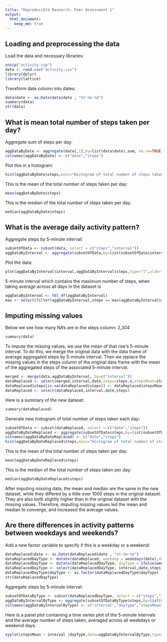 ```yaml
---
title: "Reproducible Research: Peer Assessment 1"
output: 
  html_document:
    keep_md: true
---
```



## Loading and preprocessing the data

Load the data and necessary libraries:

```r
unzip("activity.zip")
data <- read.csv("activity.csv")
library(dplyr)
library(lattice)
```

Transform date column into dates:

```r
data$date <- as.Date(data$date , "%Y-%m-%d")
summary(data)
str(data)
```

## What is mean total number of steps taken per day?

Aggregate sum of steps per day:

```r
aggDataByDate <- aggregate(data[,1],by=list(data$date),sum, na.rm=TRUE)
colnames(aggDataByDate) <- c("date","steps")
```

Plot this in a histogram:

```r
hist(aggDataByDate$steps,main="Histogram of total number of steps taken per day",xlab="steps per day")
```

This is the mean of the total number of steps taken per day:

```r
mean(aggDataByDate$steps)
```

This is the median of the total number of steps taken per day:

```r
median(aggDataByDate$steps)
```

## What is the average daily activity pattern?

Aggregate steps by 5-minute interval:

```r
subsetOfData <- subset(data, select = c("steps","interval"))
aggDataByInterval <- aggregate(subsetOfData,by=list(subsetOfData$interval),mean, na.rm=TRUE)
```

Plot the data:

```r
plot(aggDataByInterval$interval,aggDataByInterval$steps,type="l",xlab="5-minute interval",ylab="Average number of steps taken",main="Average daily activity pattern")
```

5-minute interval which contains the maximum number of steps, when taking average across all days in the dataset is 

```r
aggDataByInterval <- tbl_df(aggDataByInterval)
max <- select(filter(aggDataByInterval,steps == max(aggDataByInterval$steps)),interval)
```

## Imputing missing values

Below we see how many NA's are in the steps column: 2,304

```r
summary(data)
```

To impute the missing values, we use the mean of that row's 5-minute interval. To do this, we merge the original data with the data frame of average aggregated steps by 5-minute interval. Then we replace the missing values in the steps column of the original data frame with the mean of the aggregated steps of the associated 5-minute interval.

```r
merged <- merge(data,aggDataByInterval, by=c("interval"))
dataReplaced <- select(merged,interval,date,steps=steps.x,stepsMean=steps.y)
dataReplaced$steps[is.na(dataReplaced$steps)] <- dataReplaced$stepsMean[is.na(dataReplaced$steps)]
dataReplaced <- select(dataReplaced,interval,date,steps)
```
Here is a summary of the new dataset:

```r
summary(dataReplaced)
```

Generate new histogram of total number of steps taken each day:


```r
subsetOfData <- subset(dataReplaced, select = c("date","steps"))
aggDataByDateReplaced <- aggregate(subsetOfData$steps,by=list(subsetOfData$date),sum)
colnames(aggDataByDateReplaced) <- c("date","steps")
hist(aggDataByDateReplaced$steps,main="Histogram of total number of steps taken per day, no missing values",xlab="steps taken per day")
```

This is the mean of the total number of steps taken per day:

```r
mean(aggDataByDateReplaced$steps)
```

This is the median of the total number of steps taken per day:

```r
median(aggDataByDateReplaced$steps)
```

After imputing missing data, the mean and median are the same in the new dataset, while they differed by a little over 1000 steps in the original dataset. They are also both slightly higher than in the original dataset with the missing values. Therefore, imputing missing values led the mean and median to converge, and increased the average values.

## Are there differences in activity patterns between weekdays and weekends?

Add a new factor variable to specify if this is a weekday or a weekend:

```r
dataReplaced$date <- as.Date(dataReplaced$date , "%Y-%m-%d")
dataReplacedDayType <- mutate(dataReplaced, weekday = weekdays(date),dayType='weekday')
dataReplacedDayType <- mutate(dataReplacedDayType, dayType = ifelse(weekday == 'Saturday' | weekday == 'Sunday', 'weekend','weekday'))
dataReplacedDayType <- select(dataReplacedDayType, interval,date,steps,dayType)
dataReplacedDayType$dayType <- as.factor(dataReplacedDayType$dayType)
str(dataReplacedDayType)
```

Aggregate steps by 5-minute interval:

```r
subsetOfDataByType <- subset(dataReplacedDayType, select = c("steps","interval","dayType"))
aggDataByIntervalByType <- aggregate(subsetOfDataByType$steps,by=list(subsetOfDataByType$interval,subsetOfDataByType$dayType),mean)
colnames(aggDataByIntervalByType) <- c("interval","dayType","stepsMean")
```

Here is a panel plot containing a time series plot of the 5-minute intervals and the average number of steps taken, averaged across all weekdays or weekend days.

```r
xyplot(stepsMean ~ interval |dayType,data=aggDataByIntervalByType,type="l",xlab="5-minute interval",ylab="Average number of steps taken",main="Average daily activity pattern by weekday/weekend",layout=c(1,2))
```
